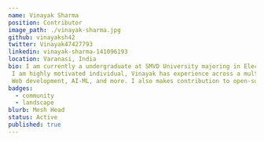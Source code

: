 ---
name: Vinayak Sharma
position: Contributor
image_path: ./vinayak-sharma.jpg
github: vinayaksh42
twitter: Vinayak47427793
linkedin: vinayak-sharma-141096193
location: Varanasi, India
bio: I am currently a undergraduate at SMVD University majoring in Electronics and communication Engineering.
 I am highly motivated individual, Vinayak has experience across a multitude of disciplines, ranging from software engineering,
 Web development, AI-ML, and more. I also makes contribution to open-source communities in my spare time.
badges:
  - community
  - landscape
blurb: Mesh Head
status: Active
published: true
---
